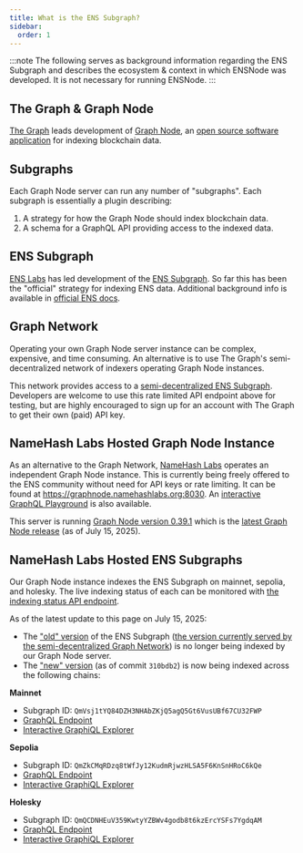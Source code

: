 ```yaml
---
title: What is the ENS Subgraph?
sidebar:
  order: 1
---
```



:::note
The following serves as background information regarding the ENS Subgraph and describes the ecosystem & context in which ENSNode was developed. It is not necessary for running ENSNode.
:::

<LinkCard
  title="Skip to 'What is ENSNode?'"
  description="If you already know what the ENS Subgraph is, skip ahead."
  href="/docs/concepts/what-is-ensnode/"
/>

## The Graph & Graph Node

[The Graph](https://thegraph.com/) leads development of [Graph Node](https://thegraph.com/docs/en/indexing/tooling/graph-node/), an [open source software application](https://github.com/graphprotocol/graph-node) for indexing blockchain data.

## Subgraphs

Each Graph Node server can run any number of "subgraphs". Each subgraph is essentially a plugin describing:

1. A strategy for how the Graph Node should index blockchain data.
2. A schema for a GraphQL API providing access to the indexed data.

## ENS Subgraph

[ENS Labs](https://www.enslabs.org/) has led development of the [ENS Subgraph](https://github.com/ensdomains/ens-subgraph). So far this has been the "official" strategy for indexing ENS data. Additional background info is available in [official ENS docs](https://docs.ens.domains/web/subgraph).

## Graph Network

Operating your own Graph Node server instance can be complex, expensive, and time consuming. An alternative is to use The Graph's semi-decentralized network of indexers operating Graph Node instances.

This network provides access to a [semi-decentralized ENS Subgraph](https://thegraph.com/explorer/subgraphs/5XqPmWe6gjyrJtFn9cLy237i4cWw2j9HcUJEXsP5qGtH?view=Query&chain=arbitrum-one). Developers are welcome to use this rate limited API endpoint above for testing, but are highly encouraged to sign up for an account with The Graph to get their own (paid) API key.

## NameHash Labs Hosted Graph Node Instance

As an alternative to the Graph Network, [NameHash Labs](https://namehashlabs.org/) operates an independent Graph Node instance. This is currently being freely offered to the ENS community without need for API keys or rate limiting. It can be found at https://graphnode.namehashlabs.org:8030. An [interactive GraphQL Playground](https://graphnode.namehashlabs.org:8030/graphql/playground) is also available.

This server is running [Graph Node version 0.39.1](https://github.com/graphprotocol/graph-node/releases/tag/v0.39.1) which is the [latest Graph Node release](https://github.com/graphprotocol/graph-node/releases) (as of July 15, 2025).

## NameHash Labs Hosted ENS Subgraphs

Our Graph Node instance indexes the ENS Subgraph on mainnet, sepolia, and holesky. The live indexing status of each can be monitored with [the indexing status API endpoint](https://graphnode.namehashlabs.org:8030/graphql/playground?query=%7B%0A%20%20indexingStatuses%20%7B%0A%20%20%20%20subgraph%0A%20%20%20%20health%0A%20%20%20%20historyBlocks%0A%20%20%20%20paused%0A%20%20%20%20synced%0A%20%20%20%20chains%20%7B%0A%20%20%20%20%20%20network%0A%20%20%20%20%20%20chainHeadBlock%20%7B%0A%20%20%20%20%20%20%20%20number%0A%20%20%20%20%20%20%7D%0A%20%20%20%20%20%20latestBlock%20%7B%0A%20%20%20%20%20%20%20%20number%0A%20%20%20%20%20%20%7D%0A%20%20%20%20%7D%0A%20%20%7D%0A%7D).

As of the latest update to this page on July 15, 2025:

- The ["old" version](https://github.com/ensdomains/ens-subgraph/commit/c8447914e8743671fb4b20cffe5a0a97020b3cee) of the ENS Subgraph ([the version currently served by the semi-decentralized Graph Network](https://thegraph.com/explorer/subgraphs/5XqPmWe6gjyrJtFn9cLy237i4cWw2j9HcUJEXsP5qGtH?view=Query&chain=arbitrum-one)) is no longer being indexed by our Graph Node server.
- The ["new" version](https://github.com/ensdomains/ens-subgraph/pull/90) (as of commit `310bdb2`) is now being indexed across the following chains:

**Mainnet**

- Subgraph ID: `QmVsj1tYQ84DZH3NHAbZKjQ5agQ5Gt6VusUBf67CU32FWP`
- [GraphQL Endpoint](https://graphnode.namehashlabs.org:8000/subgraphs/name/namehash/ens-subgraph-mainnet)
- [Interactive GraphiQL Explorer](https://graphnode.namehashlabs.org:8000/subgraphs/name/namehash/ens-subgraph-mainnet/graphql)

**Sepolia**

- Subgraph ID: `QmZkCMqRDzq8tWfJy12KudmRjwzHLSA5F6KnSnHRoC6kQe`
- [GraphQL Endpoint](https://graphnode.namehashlabs.org:8000/subgraphs/name/namehash/ens-subgraph-3)
- [Interactive GraphiQL Explorer](https://graphnode.namehashlabs.org:8000/subgraphs/name/namehash/ens-subgraph-3/graphql)

**Holesky**

- Subgraph ID: `QmQCDNHEuV359KwtyYZBWv4godb8t6kzErcYSFs7YgdqAM`
- [GraphQL Endpoint](https://graphnode.namehashlabs.org:8000/subgraphs/name/namehash/ens-subgraph-holesky)
- [Interactive GraphiQL Explorer](https://graphnode.namehashlabs.org:8000/subgraphs/name/namehash/ens-subgraph-holesky/graphql)
